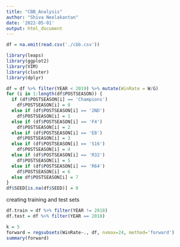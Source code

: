 ```yaml
---
title: "CBB_Analysis"
author: "Shiva Neelakantan"
date: '2022-05-01'
output: html_document
---
```


```r
df = na.omit(read.csv('./cbb.csv'))
```

```r
library(leaps)
library(ggplot2)
library(VIM)
library(cluster)
library(dplyr)
```

```r
df = df %>% filter(YEAR < 2019) %>% mutate(WinRate = W/G)
for (i in 1:length(df$POSTSEASON)) {
  if (df$POSTSEASON[i] == 'Champions')
    df$POSTSEASON[i] = 0
  else if (df$POSTSEASON[i] == '2ND')
    df$POSTSEASON[i] = 1
  else if (df$POSTSEASON[i] == 'F4')
    df$POSTSEASON[i] = 2
  else if (df$POSTSEASON[i] == 'E8')
    df$POSTSEASON[i] = 3
  else if (df$POSTSEASON[i] == 'S16')
    df$POSTSEASON[i] = 4
  else if (df$POSTSEASON[i] == 'R32')
    df$POSTSEASON[i] = 5
  else if (df$POSTSEASON[i] == 'R64')
    df$POSTSEASON[i] = 6
  else df$POSTSEASON[i] = 7
}
df$SEED[is.na(df$SEED)] = 0
```

creating training and test sets
```r
df.train = df %>% filter(YEAR != 2018)
df.test = df %>% filter(YEAR == 2018)
```

```r
k = 5
forward = regsubsets(WinRate~., df, nvmax=24, method='forward')
summary(forward)
```

